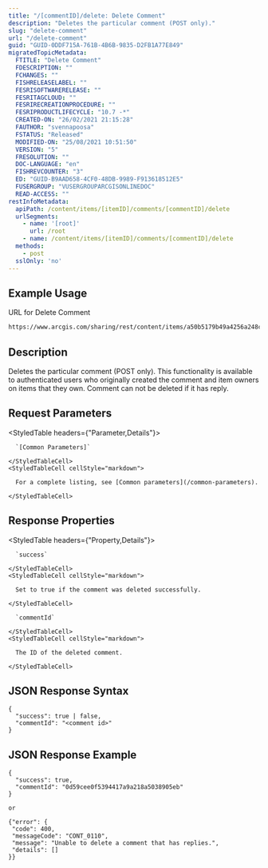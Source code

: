 ```yaml
---
title: "/[commentID]/delete: Delete Comment"
description: "Deletes the particular comment (POST only)."
slug: "delete-comment"
url: "/delete-comment"
guid: "GUID-0DDF715A-761B-4B6B-9835-D2FB1A77E849"
migratedTopicMetadata:
  FTITLE: "Delete Comment"
  FDESCRIPTION: ""
  FCHANGES: ""
  FISHRELEASELABEL: ""
  FESRISOFTWARERELEASE: ""
  FESRITAGCLOUD: ""
  FESRIRECREATIONPROCEDURE: ""
  FESRIPRODUCTLIFECYCLE: "10.7 -*"
  CREATED-ON: "26/02/2021 21:15:28"
  FAUTHOR: "svennapoosa"
  FSTATUS: "Released"
  MODIFIED-ON: "25/08/2021 10:51:50"
  VERSION: "5"
  FRESOLUTION: ""
  DOC-LANGUAGE: "en"
  FISHREVCOUNTER: "3"
  ED: "GUID-B9AAD658-4CF0-48DB-9989-F913618512E5"
  FUSERGROUP: "VUSERGROUPARCGISONLINEDOC"
  READ-ACCESS: ""
restInfoMetadata:
  apiPath: /content/items/[itemID]/comments/[commentID]/delete
  urlSegments:
    - name: '[root]'
      url: /root
    - name: /content/items/[itemID]/comments/[commentID]/delete
  methods:
    - post
  sslOnly: 'no'
---
```


## Example Usage

URL for Delete Comment

```markdown
https://www.arcgis.com/sharing/rest/content/items/a50b5179b49a4256a248c7b5ffb82dd7/comments/0d59cee0f5394417a9a218a5038905eb/delete
``` 

## Description

Deletes the particular comment (POST only). This functionality is available to authenticated users who originally created the comment and item owners on items that they own. Comment can not be deleted if it has reply.

## Request Parameters 

<StyledTable headers={"Parameter,Details"}>
  <StyledTableRow>
    <StyledTableCell cellStyle="markdown">

      `[Common Parameters]` 

    </StyledTableCell>
    <StyledTableCell cellStyle="markdown">

      For a complete listing, see [Common parameters](/common-parameters). 

    </StyledTableCell>
  </StyledTableRow>
</StyledTable>

## Response Properties

<StyledTable headers={"Property,Details"}>
  <StyledTableRow>
    <StyledTableCell cellStyle="markdown">

      `success` 

    </StyledTableCell>
    <StyledTableCell cellStyle="markdown">

      Set to true if the comment was deleted successfully.

    </StyledTableCell>
  </StyledTableRow>
  <StyledTableRow>
    <StyledTableCell cellStyle="markdown">

      `commentId` 

    </StyledTableCell>
    <StyledTableCell cellStyle="markdown">

      The ID of the deleted comment.

    </StyledTableCell>
  </StyledTableRow>
</StyledTable>

## JSON Response Syntax

```other
{
  "success": true | false,
  "commentId": "<comment id>"
}          
```

## JSON Response Example

```other
{
  "success": true,
  "commentId": "0d59cee0f5394417a9a218a5038905eb"
}

or 

{"error": {
 "code": 400,
 "messageCode": "CONT_0110",
 "message": "Unable to delete a comment that has replies.",
 "details": []
}}          
```

 
